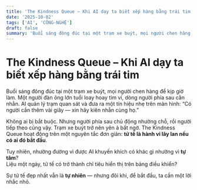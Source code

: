 ```yaml
---
title: 'The Kindness Queue – Khi AI dạy ta biết xếp hàng bằng trái tim'
date: '2025-10-02'
tags: ['AI', 'CÔNG-NGHỆ']
draft: false
summary: 'Buổi sáng đông đúc tại một trạm xe buýt, mọi người chen hàng để kịp giờ làm. Một người đàn ông lớn t'
---
```


# The Kindness Queue – Khi AI dạy ta biết xếp hàng bằng trái tim

Buổi sáng đông đúc tại một trạm xe buýt, mọi người chen hàng để kịp giờ làm. Một người đàn ông lớn tuổi loay hoay tìm ví, dòng người phía sau cằn nhằn. AI quản lý trạm quan sát và đưa ra một tín hiệu nhẹ trên màn hình: “Có người cần thêm vài giây — xin hãy kiên nhẫn cùng họ.”

Không ai bị bắt buộc. Nhưng người phía sau chủ động nhường chỗ, rồi người tiếp theo cũng vậy. Trạm xe buýt trở nên yên ả bất ngờ. The Kindness Queue hoạt động trên một nguyên tắc đơn giản: **tử tế là hành vi lây lan nếu có ai đó bắt đầu**.

Tuy nhiên, nhường đường vì được AI khuyến khích có khác gì nhường vì **tự tâm**?  
Liệu một ngày, tử tế có trở thành chỉ tiêu hiển thị trên bảng điều khiển?

Sự tử tế đẹp nhất vẫn là **tự nhiên** — nhưng đôi khi, để bắt đầu, ta cần một lời nhắc nhỏ.